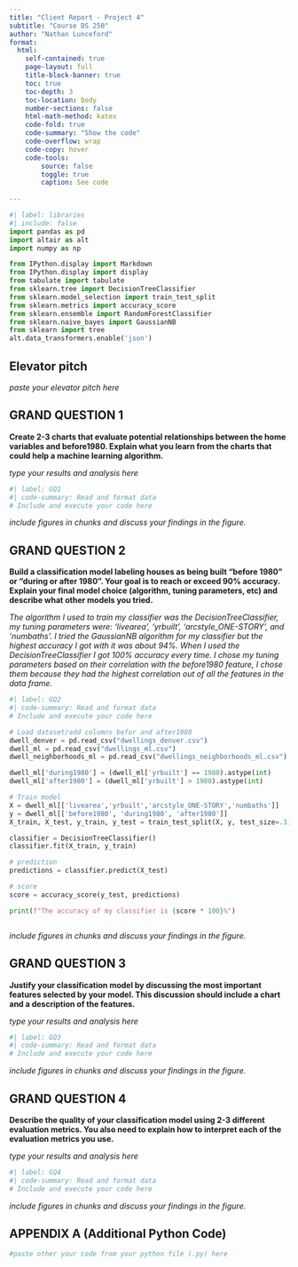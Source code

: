 ```yaml
---
title: "Client Report - Project 4"
subtitle: "Course DS 250"
author: "Nathan Lunceford"
format:
  html:
    self-contained: true
    page-layout: full
    title-block-banner: true
    toc: true
    toc-depth: 3
    toc-location: body
    number-sections: false
    html-math-method: katex
    code-fold: true
    code-summary: "Show the code"
    code-overflow: wrap
    code-copy: hover
    code-tools:
        source: false
        toggle: true
        caption: See code
    
---
```


```python
#| label: libraries
#| include: false
import pandas as pd
import altair as alt
import numpy as np

from IPython.display import Markdown
from IPython.display import display
from tabulate import tabulate
from sklearn.tree import DecisionTreeClassifier
from sklearn.model_selection import train_test_split
from sklearn.metrics import accuracy_score
from sklearn.ensemble import RandomForestClassifier
from sklearn.naive_bayes import GaussianNB
from sklearn import tree
alt.data_transformers.enable('json')
```


## Elevator pitch

_paste your elevator pitch here_


## GRAND QUESTION 1

__Create 2-3 charts that evaluate potential relationships between the home variables and before1980. Explain what you learn from the charts that could help a machine learning algorithm.__

_type your results and analysis here_

```python
#| label: GQ1
#| code-summary: Read and format data
# Include and execute your code here


```

_include figures in chunks and discuss your findings in the figure._



## GRAND QUESTION 2

__Build a classification model labeling houses as being built “before 1980” or “during or after 1980”. Your goal is to reach or exceed 90% accuracy. Explain your final model choice (algorithm, tuning parameters, etc) and describe what other models you tried.__

_The algorithm I used to train my classifier was the DecisionTreeClassifier, my tuning parameters were: 'livearea', 'yrbuilt', 'arcstyle_ONE-STORY', and 'numbaths'. I tried the GaussianNB algorithm for my classifier but the highest accuracy I got with it was about 94%. When I used the DecisionTreeClassifier I got 100% accuracy every time. I chose my tuning parameters based on their correlation with the before1980 feature, I chose them because they had the highest correlation out of all the features in the data frame._

```python
#| label: GQ2
#| code-summary: Read and format data
# Include and execute your code here

# Load dataset/add columns befor and after1980
dwell_denver = pd.read_csv("dwellings_denver.csv")
dwell_ml = pd.read_csv("dwellings_ml.csv")
dwell_neighborhoods_ml = pd.read_csv("dwellings_neighborhoods_ml.csv")

dwell_ml['during1980'] = (dwell_ml['yrbuilt'] == 1980).astype(int)
dwell_ml['after1980'] = (dwell_ml['yrbuilt'] > 1980).astype(int)

# Train model
X = dwell_ml[['livearea','yrbuilt','arcstyle_ONE-STORY','numbaths']]
y = dwell_ml[['before1980', 'during1980', 'after1980']]
X_train, X_test, y_train, y_test = train_test_split(X, y, test_size=.3)

classifier = DecisionTreeClassifier()
classifier.fit(X_train, y_train)

# prediction
predictions = classifier.predict(X_test)

# score
score = accuracy_score(y_test, predictions)

print(f"The accuracy of my classifier is {score * 100}%")



```

_include figures in chunks and discuss your findings in the figure._



## GRAND QUESTION 3

__Justify your classification model by discussing the most important features selected by your model. This discussion should include a chart and a description of the features.__

_type your results and analysis here_

```python
#| label: GQ3
#| code-summary: Read and format data
# Include and execute your code here


```

_include figures in chunks and discuss your findings in the figure._



## GRAND QUESTION 4

__Describe the quality of your classification model using 2-3 different evaluation metrics. You also need to explain how to interpret each of the evaluation metrics you use.__

_type your results and analysis here_

```python
#| label: GQ4
#| code-summary: Read and format data
# Include and execute your code here


```

_include figures in chunks and discuss your findings in the figure._

## APPENDIX A (Additional Python Code)

```python
#paste other your code from your python file (.py) here
```
